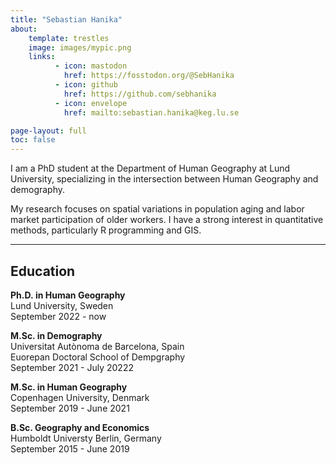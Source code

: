 ```yaml
---
title: "Sebastian Hanika"
about:
    template: trestles
    image: images/mypic.png
    links: 
          - icon: mastodon
            href: https://fosstodon.org/@SebHanika
          - icon: github
            href: https://github.com/sebhanika
          - icon: envelope
            href: mailto:sebastian.hanika@keg.lu.se

page-layout: full
toc: false
---
```


I am a PhD student at the Department of Human Geography at Lund University, specializing in the intersection between Human Geography and demography.

My research focuses on spatial variations in population aging and labor market participation of older workers. I have a strong interest in quantitative methods, particularly R programming and GIS.

------

## Education

**Ph.D. in Human Geography**
<br>Lund University, Sweden
<br>[September 2022 - now]{.date}


**M.Sc. in Demography**
<br>Universitat Autònoma de Barcelona, Spain
<br>Euorepan Doctoral School of Dempgraphy
<br>[September 2021 - July 20222]{.date}

**M.Sc. in Human Geography**
<br>Copenhagen University, Denmark
<br>[September 2019 - June 2021]{.date}

**B.Sc. Geography and Economics**
<br>Humboldt Universty Berlin, Germany
<br>[September 2015 - June 2019]{.date}